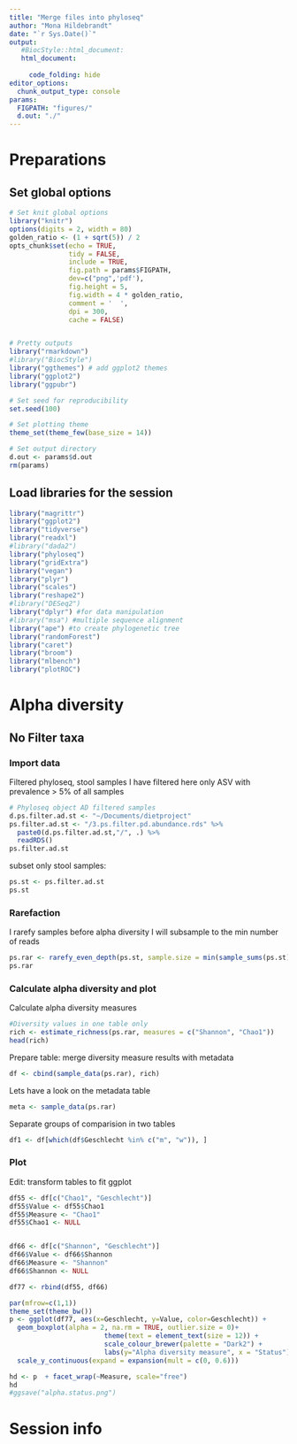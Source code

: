 ```yaml
---
title: "Merge files into phyloseq"
author: "Mona Hildebrandt"
date: "`r Sys.Date()`"
output:
   #BiocStyle::html_document:
   html_document:
     
     code_folding: hide
editor_options:
  chunk_output_type: console
params:
  FIGPATH: "figures/"
  d.out: "./"
---
```


# Preparations
## Set global options

```r
# Set knit global options
library("knitr")
options(digits = 2, width = 80)
golden_ratio <- (1 + sqrt(5)) / 2
opts_chunk$set(echo = TRUE,
               tidy = FALSE,
               include = TRUE,
               fig.path = params$FIGPATH,
               dev=c("png",'pdf'),
               fig.height = 5,
               fig.width = 4 * golden_ratio,
               comment = '  ',
               dpi = 300,
               cache = FALSE)


# Pretty outputs
library("rmarkdown")
#library("BiocStyle")
library("ggthemes") # add ggplot2 themes
library("ggplot2")
library("ggpubr")

# Set seed for reproducibility
set.seed(100)

# Set plotting theme
theme_set(theme_few(base_size = 14))

# Set output directory
d.out <- params$d.out
rm(params)
```


## Load libraries for the session
```r
library("magrittr")
library("ggplot2")
library("tidyverse")
library("readxl")
#library("dada2")
library("phyloseq")
library("gridExtra")
library("vegan")
library("plyr")
library("scales")
library("reshape2")
#library("DESeq2")
library("dplyr") #for data manipulation
#library("msa") #multiple sequence alignment
library("ape") #to create phylogenetic tree
library("randomForest") 
library("caret") 
library("broom")
library("mlbench")
library("plotROC")

```


# Alpha diversity {.tabset}

## No Filter taxa

### Import data


Filtered phyloseq, stool samples
I have filtered here only ASV with prevalence > 5% of all samples
```r
# Phyloseq object AD filtered samples
d.ps.filter.ad.st <- "~/Documents/dietproject"
ps.filter.ad.st <- "/3.ps.filter.pd.abundance.rds" %>%
  paste0(d.ps.filter.ad.st,"/", .) %>% 
  readRDS() 
ps.filter.ad.st


```

subset only stool samples:

```r
ps.st <- ps.filter.ad.st
ps.st
```




### Rarefaction

I rarefy samples before alpha diversity
I will subsample to the min number of reads

```r
ps.rar <- rarefy_even_depth(ps.st, sample.size = min(sample_sums(ps.st)))
ps.rar

```


### Calculate alpha diversity and plot 


Calculate alpha diversity measures
```r
#Diversity values in one table only
rich <- estimate_richness(ps.rar, measures = c("Shannon", "Chao1"))
head(rich)

```

Prepare table: merge diversity measure results with metadata
```r
df <- cbind(sample_data(ps.rar), rich)
```

Lets have a look on the metadata table

```r
meta <- sample_data(ps.rar)
```



Separate groups of comparision in two tables
```r
df1 <- df[which(df$Geschlecht %in% c("m", "w")), ]
```

### Plot

Edit: transform  tables to fit ggplot

```r
df55 <- df[c("Chao1", "Geschlecht")]
df55$Value <- df55$Chao1
df55$Measure <- "Chao1"
df55$Chao1 <- NULL


df66 <- df[c("Shannon", "Geschlecht")]
df66$Value <- df66$Shannon
df66$Measure <- "Shannon"
df66$Shannon <- NULL
```

```r
df77 <- rbind(df55, df66)
```

```r
par(mfrow=c(1,1))
theme_set(theme_bw())
p <- ggplot(df77, aes(x=Geschlecht, y=Value, color=Geschlecht)) + 
  geom_boxplot(alpha = 2, na.rm = TRUE, outlier.size = 0)+ 
                        theme(text = element_text(size = 12)) +
                        scale_colour_brewer(palette = "Dark2") +
                        labs(y="Alpha diversity measure", x = "Status")+
  scale_y_continuous(expand = expansion(mult = c(0, 0.6)))

hd <- p  + facet_wrap(~Measure, scale="free")
hd 
#ggsave("alpha.status.png")
```



# Session info